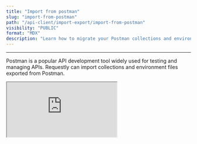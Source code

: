 ```yaml
---
title: "Import from postman"
slug: "import-from-postman"
path: "/api-client/import-export/import-from-postman"
visibility: "PUBLIC"
format: "MDX"
description: "Learn how to migrate your Postman collections and environment variables to Requestly's API Client."
---
```


***

Postman is a popular API development tool widely used for testing and managing APIs. Requestly can import collections and environment files exported from Postman.

<iframe src="https://youtu.be/7jXGYMj9izw" />

### **Export all the workspace data from Postman**

**Step 1**: Click your profile icon in the top-right corner of Postman and select **Settings**.

<img src="/images/import-from-postman/d59ffe07-f75e-48b5-b14c-5118125a9e67.png" align="center" fullwidth="false" />

**Step 2**: Navigate to the **Account** tab and click **Export Data**. It will redirect you to Export data page. Click on **Export data** button.

<img src="/images/import-from-postman/70ae35a8-27b1-4364-ac90-1b5df84c84ff.png" align="center" fullwidth="false" />

**Step 3**: Select the data to export (collections, environments, or both) and click **Request Data Export**.

<img src="/images/import-from-postman/943ec5e3-aff4-4923-a504-a787906a4be5.png" align="center" fullwidth="false" />

**Step 4**: Check your registered email for exported data, download the ZIP file and extract its contents.

You can also export individual collections and environments from Postman, as explained at the end of this documentation.

Global variables are not automatically exported using this method.\
To use them in Requestly, you need to manually export global variables from Postman and import it into Requestly.

### **Importing into Requestly**

**Step 1**: In Requestly, navigate to the **API Client** section.

**Step 2**: Click the **Import** button located in the sidebar header and choose **Postman** from the import options.

<img src="/images/import-from-postman/11bb225d-e951-42cb-a760-185f92fe99f9.png" align="center" fullwidth="false" />

**Step 3**: In the upload modal, select and upload the exported Postman **collection** and **environment** files(Multiple files can be imported at once).

<img src="/images/import-from-postman/2d2c2344-ea8f-464a-89b9-fe4323dc53ae.png" align="center" fullwidth="false" />

**Step 4**: Once the files are processed, click **Import** to finalize the migration.

<img src="/images/import-from-postman/b325343a-9d36-4b01-a9a8-307607ce4720.png" align="center" fullwidth="false" />

### **Exporting individual Collections from Postman**

**Step 1**: Open Postman and navigate to the **Collections** tab in the left sidebar to view your collections.

<img src="/images/import-from-postman/8545b3a7-ac94-4669-b9cc-4702e31961de.png" align="center" fullwidth="false" />

**Step 2**: Click the ellipsis (`...`) next to the collection you wish to export and select **Export** from the dropdown menu.

**Step 3**: In the export dialog, select either **Collection v2** or **Collection v2.1**(Requestly supports both) as the export format. Click **Export** and save the file.

<img src="/images/import-from-postman/378a8db4-9de3-4ebd-b0ed-e91ba40ae841.png" align="center" fullwidth="false" />

**Step 4**: Import using the same steps as explained in **Import into Requestly** section above.

### **Exporting individual Environments from Postman**

**Step 1**: Open Postman and go to the **Environments** tab in the left sidebar to view your environments.

<img src="/images/import-from-postman/5e139394-7c92-4384-94b3-5dd3e0f6f0bd.png" align="center" fullwidth="false" />

**Step 2**: Click the ellipsis (`...`) next to the environment you wish to export and select **Export**.

**Step 3**: Choose a location to save the exported environment file and click **Save**.

<img src="/images/import-from-postman/e438749a-2a63-4a64-9441-a7f24adf3a02.png" align="center" fullwidth="false" />

**Step 4**: Import using the same steps as explained in **Import into Requestly** section above.
